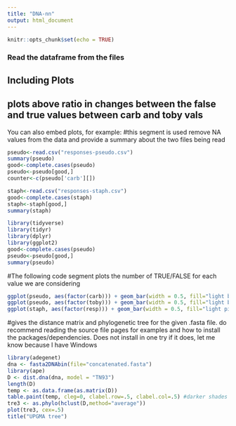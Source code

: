 ```yaml
---
title: "DNA-nn"
output: html_document
---
```


```r
knitr::opts_chunk$set(echo = TRUE)
```


### Read the dataframe from the files

## Including Plots
## plots above ratio in changes between the false and true values between carb and toby vals

You can also embed plots, for example:
#this segment is used remove NA values from the data 
and provide a summary about the two files being read
```r
pseudo<-read.csv("responses-pseudo.csv")
summary(pseudo)
good<-complete.cases(pseudo)
pseudo<-pseudo[good,]
counter<-c(pseudo['carb'][])

staph<-read.csv("responses-staph.csv")
good<-complete.cases(staph)
staph<-staph[good,]
summary(staph)

```


```r
library(tidyverse)
library(tidyr)
library(dplyr)
library(ggplot2)
good<-complete.cases(pseudo)
pseudo<-pseudo[good,]
summary(pseudo)
```

#The following code segment plots the number of TRUE/FALSE for each value we are considering

```r
ggplot(pseudo, aes(factor(carb))) + geom_bar(width = 0.5, fill="light blue", color= "red") + ggtitle("(A) Count of responses to carbenicillin (in pseudomonas)")
ggplot(pseudo, aes(factor(toby))) + geom_bar(width = 0.5, fill="light blue", color= "red") + ggtitle("(B) Count of responses to tobramycin (in pseudomonas)")
ggplot(staph, aes(factor(resp))) + geom_bar(width = 0.5, fill="light pink", color= "black") + ggtitle("(C) Count of responses (in Staphylococcus)")

```

#gives the distance matrix and phylogenetic tree for the given .fasta file.
do recommend reading the source file pages for examples and how to install the packages/dependencies. Does not install
in one try
if it does, let me know because I have Windows

```r
library(adegenet)
dna <- fasta2DNAbin(file="concatenated.fasta")
library(ape)
D <- dist.dna(dna, model = "TN93")
length(D)
temp <- as.data.frame(as.matrix(D))
table.paint(temp, cleg=0, clabel.row=.5, clabel.col=.5) #darker shades of gray mean a larger distance # you can also make cool color plots but they're much more complicated because they use the image() function
tre3 <- as.phylo(hclust(D,method="average"))
plot(tre3, cex=.5)
title("UPGMA tree")
```



